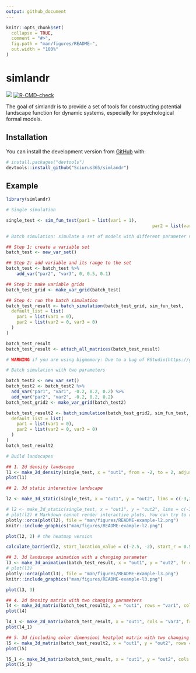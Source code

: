 ```yaml
---
output: github_document
---
```


<!-- README.md is generated from README.Rmd. Please edit that file -->

```r
knitr::opts_chunk$set(
  collapse = TRUE,
  comment = "#>",
  fig.path = "man/figures/README-",
  out.width = "100%"
)
```

# simlandr


![](https://img.shields.io/badge/lifecycle-experimental-orange.svg) [![R-CMD-check](https://github.com/Sciurus365/simlandr/workflows/R-CMD-check/badge.svg)](https://github.com/Sciurus365/simlandr/actions)



The goal of simlandr is to provide a set of tools for constructing potential landscape function for dynamic systems, especially for psychological formal models.

## Installation

You can install the development version from [GitHub](https://github.com/) with:

```r
# install.packages("devtools")
devtools::install_github("Sciurus365/simlandr")
```

## Example

```r
library(simlandr)

# Single simulation

single_test <- sim_fun_test(par1 = list(var1 = 1), 
														par2 = list(var2 = 1, var3 = 0))

# Batch simulation: simulate a set of models with different parameter values

## Step 1: create a variable set
batch_test <- new_var_set()

## Step 2: add variable and its range to the set
batch_test <- batch_test %>%
	add_var("par2", "var3", 0, 0.5, 0.1)

## Step 3: make variable grids
batch_test_grid <- make_var_grid(batch_test)

## Step 4: run the batch simulation
batch_test_result <- batch_simulation(batch_test_grid, sim_fun_test,
  default_list = list(
    par1 = list(var1 = 0),
    par2 = list(var2 = 0, var3 = 0)
  )
)

batch_test_result
batch_test_result <- attach_all_matrices(batch_test_result)

# WARNING if you are using bigmemory: Due to a bug of RStudio(https://github.com/rstudio/rstudio/issues/8923), its variable inspector cannot handle objects with null external pointers. Work around: Turn off "automatically load workspace image"; change the variable inspector to "Manual refresh only", and then load the image and use attach_all_matrices for all batch simulations. After that, you can safely use the variable inspector. #

# Batch simulation with two parameters

batch_test2 <- new_var_set()
batch_test2 <- batch_test2 %>%
  add_var("par1", "var1", -0.2, 0.2, 0.2) %>%
  add_var("par2", "var2", -0.2, 0.2, 0.2)
batch_test_grid2 <- make_var_grid(batch_test2)

batch_test_result2 <- batch_simulation(batch_test_grid2, sim_fun_test, bigmemory = FALSE,
  default_list = list(
    par1 = list(var1 = 0),
    par2 = list(var2 = 0, var3 = 0)
  )
)
batch_test_result2

# Build landscapes

## 1. 2d density landscape
l1 <- make_2d_density(single_test, x = "out1", from = -2, to = 2, adjust = 1)
plot(l1)

## 2. 3d static interactive landscape

l2 <- make_3d_static(single_test, x = "out1", y = "out2", lims = c(-3,3,-3,3), h = 0.01, kde_fun = "ks")

# l2 <- make_3d_static(single_test, x = "out1", y = "out2", lims = c(-3,3,-3,3), h = 0.5, kde_fun = "MASS") # If you want to use kernel smooth function from MASS
# plot(l2) # Markdown cannot render interactive plots. You can try to run this command at your device.
plotly::orca(plot(l2), file = "man/figures/README-example-l2.png")
knitr::include_graphics("man/figures/README-example-l2.png")

plot(l2, 2) # the heatmap version

calculate_barrier(l2, start_location_value = c(-2.5, -2), start_r = 0.5, end_location_value = c(2.5, 0), end_r = 0.5)

## 3. 3d landscape animation with a changing parameter
l3 <- make_3d_animation(batch_test_result, x = "out1", y = "out2", fr = "var3", zmax = 10, lims = c(-3,3,-3,3), h = 0.2)
# plot(l3)
plotly::orca(plot(l3), file = "man/figures/README-example-l3.png")
knitr::include_graphics("man/figures/README-example-l3.png")

plot(l3, 3)

## 4. 2d density matrix with two changing parameters
l4 <- make_2d_matrix(batch_test_result2, x = "out1", rows = "var1", cols = "var2", from = -3, to = 3)
plot(l4)

l4_1 <- make_2d_matrix(batch_test_result, x = "out1", cols = "var3", from = -3, to = 3)
plot(l4_1)

## 5. 3d (including color dimension) heatplot matrix with two changing parameters
l5 <- make_3d_matrix(batch_test_result2, x = "out1", y = "out2", rows = "var1", cols = "var2", lims = c(-3,3,-3,3), h = 0.01, kde_fun = "ks", zmax = 10)
plot(l5)

l5_1 <- make_3d_matrix(batch_test_result, x = "out1", y = "out2", cols = "var3", lims = c(-3,3,-3,3), h = 0.01, kde_fun = "ks", zmax = 10)
plot(l5_1)
```

<!-- devtools::build_readme() -->
